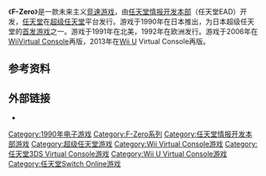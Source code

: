 {{For|对游戏系列的总体解释|F-Zero系列}}

{{NoteTA
| G1 = Games
}}
{{Infobox VG
|title=F-Zero
|image= 
|caption= 
|developer= [[任天堂情報開發本部|任天堂情報開發本部]]
|publisher= [[任天堂|任天堂]]
|producer= [[宫本茂|宫本茂]]
|artist= 今村孝矢
|composer= 
|series=《[[F-Zero系列|F-Zero系列]]》
|platforms=[[超级任天堂|超级任天堂]]，[[Virtual_Console|Virtual Console]]
|released='''超級任天堂'''{{vgr|JP|1990年11月21日|NA|<!-- SEE FOOTNOTE AND SNES TALK BEFORE CHANGING THIS -->1991年8月23日|EU|1992年6月4日}}'''Wii Virtual Console'''{{vgr|NA|November 19, 2006|JP|December 2, 2006|UK|December 8, 2006|AUS|December 31, 2006}}'''Wii U Virtual Console'''{{vgr|WW|February 2013}}<u>Nintendo Switch Online</u>{{vgrelease new|WW|2019年9月6日}}
|genre=[[竞速游戏|竞速]]
|modes=[[单人游戏|单人]]
}}
《'''F-Zero'''》是一款未来主义[[竞速游戏|竞速游戏]]，由[[任天堂情报开发本部|任天堂情报开发本部]]（任天堂EAD）开发，[[任天堂|任天堂]]在[[超级任天堂|超级任天堂]]平台发行。游戏于1990年在日本推出，为日本超级任天堂的[[首发游戏|首发游戏]]之一。游戏于1991年在北美，1992年在欧洲发行。游戏于2006年在[[Wii|Wii]][[Virtual_Console|Virtual Console]]再版，2013年在[[Wii_U|Wii U]] Virtual Console再版。

== 参考资料 ==
{{reflist}}

== 外部链接 ==
* {{Official|http://www.nintendo.co.jp/n02/shvc/fz/index.html}}{{ja}}

{{F-Zero系列}}

{{DEFAULTSORT:F-Zero}}
[[Category:1990年电子游戏|Category:1990年电子游戏]]
[[Category:F-Zero系列|Category:F-Zero系列]]
[[Category:任天堂情报开发本部游戏|Category:任天堂情报开发本部游戏]]
[[Category:超级任天堂游戏|Category:超级任天堂游戏]]
[[Category:Wii_Virtual_Console游戏|Category:Wii Virtual Console游戏]]
[[Category:任天堂3DS_Virtual_Console游戏|Category:任天堂3DS Virtual Console游戏]]
[[Category:Wii_U_Virtual_Console游戏|Category:Wii U Virtual Console游戏]]
[[Category:任天堂Switch_Online游戏|Category:任天堂Switch Online游戏]]


{{Racing-videogame-stub}}
{{nintendo-stub}}